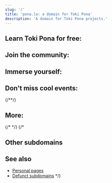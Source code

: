 ```yaml
---
slug: '/'
title: 'pona.la: a domain for Toki Pona'
description: 'A domain for Toki Pona projects.'
---
```



## Learn Toki Pona for free:
<List>
    <Card url="https://wasona.com" />
    <Card url="https://www.youtube.com/playlist?list=PLoLQoll2U6WEeCO7C2oc1LTWgkoBC8rvT" />
    <Card url="https://nimi.li" />
    <Card url="learn" />
</List>

## Join the community:
<List>
    <Card url="https://discord.gg/mapona" />
    <Card url="https://discord.gg/ChC6qtVsSE" />
    <Card url="https://discord.gg/kBdKdT4Zuq" />
    <Card url="https://bsky.app/profile/tokiponavr.bsky.social" />
    <Card url="https://sona.pona.la/wiki/Communities" />
</List>

## Immerse yourself:
<List>
    <Card url="https://lipu.pona.la" />
    <Card url="https://liputenpo.org" />
    <Card url="https://www.youtube.com/playlist?list=PLjOmpMyMxd8Qs2mAXcLk817tQy_AQj09u" />
    <Card url="https://www.youtube.com/watch?v=ho0RS-aFUqI" />
</List>

## Don't miss cool events:
<List>
    <Card url="https://sin-kulupu.pona.la" />
    {/*<Card url="https://tenpo.pona.la" />*/}
    <Card url="https://utala.pona.la" />
    <Card url="https://suno.pona.la" />
</List>

## More:
<List>
    {/*
    <Card url="https://ma.pona.la" />*/}
    <Card url="https://tokipona.org" />
    <Card url="https://sona.pona.la" />
    <Card url="sp" />
    <Card url="subdomains" />
</List>
{/*<List>
    <Card url="https://sona.pona.la" />
    <Card url="https://lipu-sona.pona.la" />
    <Card url="https://seka.pona.la" />
    <Card url="https://nimi.pona.la" />
</List>

## Other subdomains
<List>
    <Card url="https://sitelen.pona.la" />
    <Card url="https://nasi.pona.la" />
    <Card url="https://mutenpo.pona.la" />
    <Card url="https://sike.pona.la" />
    <Card url="https://sona-suli.pona.la" />
</List>

## See also

* [Personal pages](personal)
* [Defunct subdomains](defunct)
*/}
